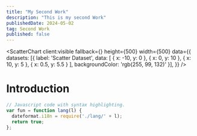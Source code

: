 ```yaml
---
title: "My Second Work"
description: "This is my second Work"
publishedDate: 2024-05-02
tag: Second Work
published: false
---
```



<ScatterChart
  client:visible
  fallback={<span class="loading loading-spinner loading-xl"></span>}
  height={500}
  width={500}
  data={{
    datasets: [{
      label: 'Scatter Dataset',
      data: [
        { x: -10,  y: 0 },
        { x: 0, y: 10 },
        { x: 10,  y: 5 },
        { x: 0.5, y: 5.5 }
      ],
      backgroundColor: 'rgb(255, 99, 132)'
    }],
  }}
/>


# Introduction

```js title="app.js" {1, 4}
// Javascript code with syntax highlighting.
var fun = function lang(l) {
  dateformat.i18n = require('./lang/' + l);
  return true;
};
```